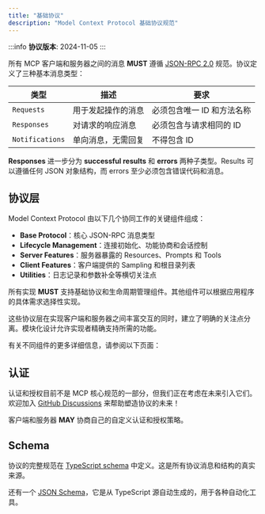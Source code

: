 ```yaml
---
title: "基础协议"
description: "Model Context Protocol 基础协议规范"
---
```


:::info
**协议版本**: 2024-11-05
:::

所有 MCP 客户端和服务器之间的消息 **MUST** 遵循 [JSON-RPC 2.0](https://www.jsonrpc.org/specification) 规范。协议定义了三种基本消息类型：

| 类型 | 描述 | 要求 |
| --- | --- | --- |
| `Requests` | 用于发起操作的消息 | 必须包含唯一 ID 和方法名称 |
| `Responses` | 对请求的响应消息 | 必须包含与请求相同的 ID |
| `Notifications` | 单向消息，无需回复 | 不得包含 ID |

**Responses** 进一步分为 **successful results** 和 **errors** 两种子类型。Results 可以遵循任何 JSON 对象结构，而 errors 至少必须包含错误代码和消息。

## 协议层

Model Context Protocol 由以下几个协同工作的关键组件组成：

- **Base Protocol**：核心 JSON-RPC 消息类型
- **Lifecycle Management**：连接初始化、功能协商和会话控制
- **Server Features**：服务器暴露的 Resources、Prompts 和 Tools
- **Client Features**：客户端提供的 Sampling 和根目录列表
- **Utilities**：日志记录和参数补全等横切关注点

所有实现 **MUST** 支持基础协议和生命周期管理组件。其他组件可以根据应用程序的具体需求选择性实现。

这些协议层在实现客户端和服务器之间丰富交互的同时，建立了明确的关注点分离。模块化设计允许实现者精确支持所需的功能。

有关不同组件的更多详细信息，请参阅以下页面：

<Cards>
  <Card title="生命周期" icon="refresh" href="/docs/specification/basic/lifecycle" />
  <Card title="资源" icon="document" href="/docs/specification/server/resources" />
  <Card title="提示词" icon="chat-alt-2" href="/docs/specification/server/prompts" />
  <Card title="工具" icon="adjustments" href="/docs/specification/server/tools" />
  <Card title="日志" icon="annotation" href="/docs/specification/server/utilities/logging" />
  <Card title="采样" icon="code" href="/docs/specification/client/sampling" />
</Cards>

## 认证

认证和授权目前不是 MCP 核心规范的一部分，但我们正在考虑在未来引入它们。欢迎加入 [GitHub Discussions](https://github.com/modelcontextprotocol/specification/discussions) 来帮助塑造协议的未来！

客户端和服务器 **MAY** 协商自己的自定义认证和授权策略。

## Schema

协议的完整规范在 [TypeScript schema](http://github.com/modelcontextprotocol/specification/tree/main/schema/2024-11-05/schema.ts) 中定义。这是所有协议消息和结构的真实来源。

还有一个 [JSON Schema](http://github.com/modelcontextprotocol/specification/tree/main/schema/2024-11-05/schema.json)，它是从 TypeScript 源自动生成的，用于各种自动化工具。
